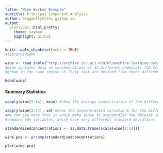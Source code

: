 ```yaml
---
title: "Wine Worked Example"
subtitle: Principal Component Analysis
author: DragonflyStats.github.io
output:
  prettydoc::html_pretty:
    theme: cayman
    highlight: github
---
```



```r
knitr::opts_chunk$set(echo = TRUE)
#library(VGAM)
```


```r
wine <- read.table("http://archive.ics.uci.edu/ml/machine-learning-databases/wine/wine.data", sep=",")
#wine contains data on concentrations of 13 different chemicals (V2-V14) in wines 
#grown in the same region in Italy that are derived from three different cultivars (indicated in V1).
```

```r
head(wine)
```

#### Summary Statistics 

```r
sapply(wine[2:14], mean) #show the average concentration of the different chemicals
```

```r
sapply(wine[2:14], sd) #show the concentration variations for the different chemicals
#We can see here that it would make sense to standardize the dataset in order to 
#compare the variables, which have very different standard deviations 
```

```r
standardisedconcentrations <- as.data.frame(scale(wine[2:14]))
```

```r
wine.pca <- prcomp(standardisedconcentrations)
```

```r
plot(wine.pca)
```